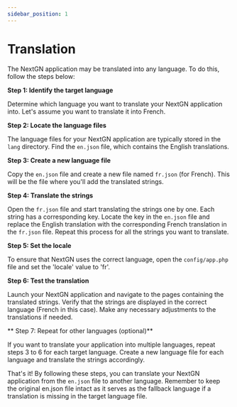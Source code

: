 ```yaml
---
sidebar_position: 1
---
```


# Translation

The NextGN application may be translated into any language. To do this, follow the steps below:

**Step 1: Identify the target language**

Determine which language you want to translate your NextGN application into. Let's assume you want to translate it into French.

**Step 2: Locate the language files**

The language files for your NextGN application are typically stored in the `lang` directory. Find the `en.json` file, which contains the English translations.

**Step 3: Create a new language file**

Copy the `en.json` file and create a new file named `fr.json` (for French). This will be the file where you'll add the translated strings.

**Step 4: Translate the strings**

Open the `fr.json` file and start translating the strings one by one. Each string has a corresponding key. Locate the key in the `en.json` file and replace the English translation with the corresponding French translation in the `fr.json` file. Repeat this process for all the strings you want to translate.

**Step 5: Set the locale**

To ensure that NextGN uses the correct language, open the `config/app.php` file and set the 'locale' value to 'fr'.

**Step 6: Test the translation**

Launch your NextGN application and navigate to the pages containing the translated strings. Verify that the strings are displayed in the correct language (French in this case). Make any necessary adjustments to the translations if needed.

** Step 7: Repeat for other languages (optional)**

If you want to translate your application into multiple languages, repeat steps 3 to 6 for each target language. Create a new language file for each language and translate the strings accordingly.

That's it! By following these steps, you can translate your NextGN application from the `en.json` file to another language. Remember to keep the original en.json file intact as it serves as the fallback language if a translation is missing in the target language file.
